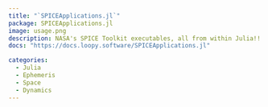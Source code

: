 ```yaml
---
title: "`SPICEApplications.jl`"
package: SPICEApplications.jl
image: usage.png
description: NASA's SPICE Toolkit executables, all from within Julia!!
docs: "https://docs.loopy.software/SPICEApplications.jl"

categories: 
  - Julia
  - Ephemeris
  - Space
  - Dynamics
---
```

